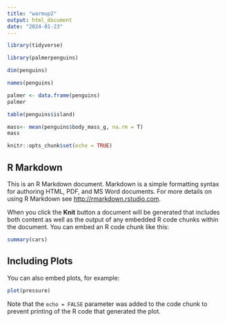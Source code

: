 ```yaml
---
title: "warmup2"
output: html_document
date: "2024-01-23"
---
```


```r
library(tidyverse)
```

```r
library(palmerpenguins)
```

```r
dim(penguins)
```

```r
names(penguins)
```

```r
palmer <- data.frame(penguins)
palmer
```

```r
table(penguins$island)
```

```r
mass<- mean(penguins$body_mass_g, na.rm = T)
mass
```



```r
knitr::opts_chunk$set(echo = TRUE)
```

## R Markdown

This is an R Markdown document. Markdown is a simple formatting syntax for authoring HTML, PDF, and MS Word documents. For more details on using R Markdown see <http://rmarkdown.rstudio.com>.

When you click the **Knit** button a document will be generated that includes both content as well as the output of any embedded R code chunks within the document. You can embed an R code chunk like this:

```r
summary(cars)
```

## Including Plots

You can also embed plots, for example:

```r
plot(pressure)
```

Note that the `echo = FALSE` parameter was added to the code chunk to prevent printing of the R code that generated the plot.
